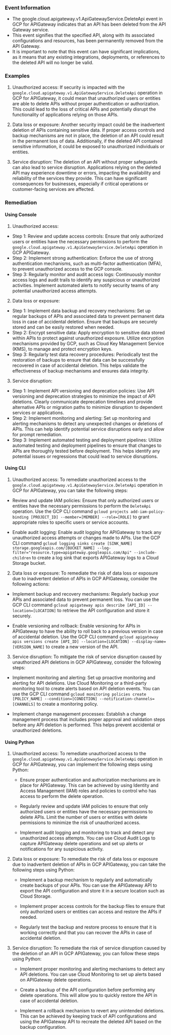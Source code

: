 
### Event Information

- The google.cloud.apigateway.v1.ApiGatewayService.DeleteApi event in GCP for APIGateway indicates that an API has been deleted from the API Gateway service.
- This event signifies that the specified API, along with its associated configurations and resources, has been permanently removed from the API Gateway.
- It is important to note that this event can have significant implications, as it means that any existing integrations, deployments, or references to the deleted API will no longer be valid.


### Examples

1. Unauthorized access: If security is impacted with the `google.cloud.apigateway.v1.ApiGatewayService.DeleteApi` operation in GCP for APIGateway, it could mean that unauthorized users or entities are able to delete APIs without proper authentication or authorization. This could lead to the loss of critical APIs and potentially disrupt the functionality of applications relying on those APIs.

2. Data loss or exposure: Another security impact could be the inadvertent deletion of APIs containing sensitive data. If proper access controls and backup mechanisms are not in place, the deletion of an API could result in the permanent loss of data. Additionally, if the deleted API contained sensitive information, it could be exposed to unauthorized individuals or entities.

3. Service disruption: The deletion of an API without proper safeguards can also lead to service disruption. Applications relying on the deleted API may experience downtime or errors, impacting the availability and reliability of the services they provide. This can have significant consequences for businesses, especially if critical operations or customer-facing services are affected.

### Remediation

#### Using Console

1. Unauthorized access:
- Step 1: Review and update access controls: Ensure that only authorized users or entities have the necessary permissions to perform the `google.cloud.apigateway.v1.ApiGatewayService.DeleteApi` operation in GCP APIGateway.
- Step 2: Implement strong authentication: Enforce the use of strong authentication mechanisms, such as multi-factor authentication (MFA), to prevent unauthorized access to the GCP console.
- Step 3: Regularly monitor and audit access logs: Continuously monitor access logs and audit trails to identify any suspicious or unauthorized activities. Implement automated alerts to notify security teams of any potential unauthorized access attempts.

2. Data loss or exposure:
- Step 1: Implement data backup and recovery mechanisms: Set up regular backups of APIs and associated data to prevent permanent data loss in case of accidental deletion. Ensure that backups are securely stored and can be easily restored when needed.
- Step 2: Encrypt sensitive data: Apply encryption to sensitive data stored within APIs to protect against unauthorized exposure. Utilize encryption mechanisms provided by GCP, such as Cloud Key Management Service (KMS), to manage and protect encryption keys.
- Step 3: Regularly test data recovery procedures: Periodically test the restoration of backups to ensure that data can be successfully recovered in case of accidental deletion. This helps validate the effectiveness of backup mechanisms and ensures data integrity.

3. Service disruption:
- Step 1: Implement API versioning and deprecation policies: Use API versioning and deprecation strategies to minimize the impact of API deletions. Clearly communicate deprecation timelines and provide alternative APIs or migration paths to minimize disruption to dependent services or applications.
- Step 2: Implement monitoring and alerting: Set up monitoring and alerting mechanisms to detect any unexpected changes or deletions of APIs. This can help identify potential service disruptions early and allow for prompt remediation.
- Step 3: Implement automated testing and deployment pipelines: Utilize automated testing and deployment pipelines to ensure that changes to APIs are thoroughly tested before deployment. This helps identify any potential issues or regressions that could lead to service disruptions.

#### Using CLI

1. Unauthorized access: To remediate unauthorized access to the `google.cloud.apigateway.v1.ApiGatewayService.DeleteApi` operation in GCP for APIGateway, you can take the following steps:

- Review and update IAM policies: Ensure that only authorized users or entities have the necessary permissions to perform the `DeleteApi` operation. Use the GCP CLI command `gcloud projects add-iam-policy-binding [PROJECT_ID] --member=[MEMBER] --role=[ROLE]` to grant appropriate roles to specific users or service accounts.

- Enable audit logging: Enable audit logging for APIGateway to track any unauthorized access attempts or changes made to APIs. Use the GCP CLI command `gcloud logging sinks create [SINK_NAME] storage.googleapis.com/[BUCKET_NAME] --log-filter="resource.type=apigateway.googleapis.com/Api" --include-children` to create a log sink that exports APIGateway logs to a Cloud Storage bucket.

2. Data loss or exposure: To remediate the risk of data loss or exposure due to inadvertent deletion of APIs in GCP APIGateway, consider the following actions:

- Implement backup and recovery mechanisms: Regularly backup your APIs and associated data to prevent permanent loss. You can use the GCP CLI command `gcloud apigateway apis describe [API_ID] --location=[LOCATION]` to retrieve the API configuration and store it securely.

- Enable versioning and rollback: Enable versioning for APIs in APIGateway to have the ability to roll back to a previous version in case of accidental deletion. Use the GCP CLI command `gcloud apigateway apis versions create [API_ID] --location=[LOCATION] --display-name=[VERSION_NAME]` to create a new version of the API.

3. Service disruption: To mitigate the risk of service disruption caused by unauthorized API deletions in GCP APIGateway, consider the following steps:

- Implement monitoring and alerting: Set up proactive monitoring and alerting for API deletions. Use Cloud Monitoring or a third-party monitoring tool to create alerts based on API deletion events. You can use the GCP CLI command `gcloud monitoring policies create [POLICY_NAME] --condition=[CONDITION] --notification-channels=[CHANNELS]` to create a monitoring policy.

- Implement change management processes: Establish a change management process that includes proper approval and validation steps before any API deletion is performed. This helps prevent accidental or unauthorized deletions.

#### Using Python

1. Unauthorized access: To remediate unauthorized access to the `google.cloud.apigateway.v1.ApiGatewayService.DeleteApi` operation in GCP for APIGateway, you can implement the following steps using Python:

   - Ensure proper authentication and authorization mechanisms are in place for APIGateway. This can be achieved by using Identity and Access Management (IAM) roles and policies to control who has access to perform the delete operation.
   
   - Regularly review and update IAM policies to ensure that only authorized users or entities have the necessary permissions to delete APIs. Limit the number of users or entities with delete permissions to minimize the risk of unauthorized access.
   
   - Implement audit logging and monitoring to track and detect any unauthorized access attempts. You can use Cloud Audit Logs to capture APIGateway delete operations and set up alerts or notifications for any suspicious activity.

2. Data loss or exposure: To remediate the risk of data loss or exposure due to inadvertent deletion of APIs in GCP APIGateway, you can take the following steps using Python:

   - Implement a backup mechanism to regularly and automatically create backups of your APIs. You can use the APIGateway API to export the API configuration and store it in a secure location such as Cloud Storage.
   
   - Implement proper access controls for the backup files to ensure that only authorized users or entities can access and restore the APIs if needed.
   
   - Regularly test the backup and restore process to ensure that it is working correctly and that you can recover the APIs in case of accidental deletion.

3. Service disruption: To remediate the risk of service disruption caused by the deletion of an API in GCP APIGateway, you can follow these steps using Python:

   - Implement proper monitoring and alerting mechanisms to detect any API deletions. You can use Cloud Monitoring to set up alerts based on APIGateway delete operations.
   
   - Create a backup of the API configuration before performing any delete operations. This will allow you to quickly restore the API in case of accidental deletion.
   
   - Implement a rollback mechanism to revert any unintended deletions. This can be achieved by keeping track of API configurations and using the APIGateway API to recreate the deleted API based on the backup configuration.

